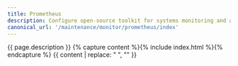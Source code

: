 ```yaml
---
title: Prometheus
description: Configure open-source toolkit for systems monitoring and alerting. 
canonical_url: '/maintenance/monitor/prometheus/index'
---
```


{{ page.description }}
{% capture content %}{% include index.html %}{% endcapture %}
{{ content | replace: "    ", "" }}
